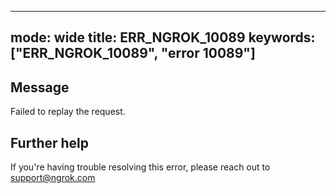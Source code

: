 
---
mode: wide
title: ERR_NGROK_10089
keywords: ["ERR_NGROK_10089", "error 10089"]
---

## Message
Failed to replay the request.




## Further help
If you're having trouble resolving this error, please reach out to [support@ngrok.com](mailto:support@ngrok.com?subject=Help%20with%20ERR_NGROK_10089)

